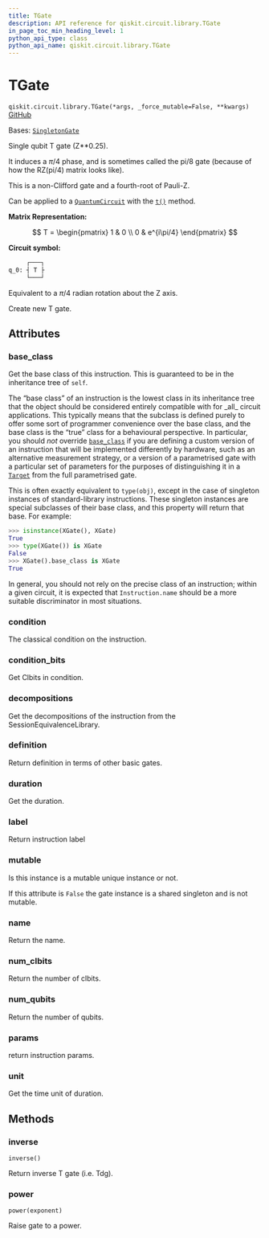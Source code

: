 ```yaml
---
title: TGate
description: API reference for qiskit.circuit.library.TGate
in_page_toc_min_heading_level: 1
python_api_type: class
python_api_name: qiskit.circuit.library.TGate
---
```


# TGate

<span id="qiskit.circuit.library.TGate" />

`qiskit.circuit.library.TGate(*args, _force_mutable=False, **kwargs)` [GitHub](https://github.com/qiskit/qiskit/tree/stable/0.45/qiskit/circuit/library/standard_gates/t.py "view source code")

Bases: [`SingletonGate`](circuit_singleton#qiskit.circuit.singleton.SingletonGate "qiskit.circuit.singleton.SingletonGate")

Single qubit T gate (Z\*\*0.25).

It induces a $\pi/4$ phase, and is sometimes called the pi/8 gate (because of how the RZ(pi/4) matrix looks like).

This is a non-Clifford gate and a fourth-root of Pauli-Z.

Can be applied to a [`QuantumCircuit`](qiskit.circuit.QuantumCircuit "qiskit.circuit.QuantumCircuit") with the [`t()`](qiskit.circuit.QuantumCircuit#t "qiskit.circuit.QuantumCircuit.t") method.

**Matrix Representation:**

$$
T = \begin{pmatrix}
        1 & 0 \\
        0 & e^{i\pi/4}
    \end{pmatrix}
$$

**Circuit symbol:**

```python
     ┌───┐
q_0: ┤ T ├
     └───┘
```

Equivalent to a $\pi/4$ radian rotation about the Z axis.

Create new T gate.

## Attributes

<span id="qiskit.circuit.library.TGate.base_class" />

### base\_class

Get the base class of this instruction. This is guaranteed to be in the inheritance tree of `self`.

The “base class” of an instruction is the lowest class in its inheritance tree that the object should be considered entirely compatible with for \_all\_ circuit applications. This typically means that the subclass is defined purely to offer some sort of programmer convenience over the base class, and the base class is the “true” class for a behavioural perspective. In particular, you should *not* override [`base_class`](#qiskit.circuit.library.TGate.base_class "qiskit.circuit.library.TGate.base_class") if you are defining a custom version of an instruction that will be implemented differently by hardware, such as an alternative measurement strategy, or a version of a parametrised gate with a particular set of parameters for the purposes of distinguishing it in a [`Target`](qiskit.transpiler.Target "qiskit.transpiler.Target") from the full parametrised gate.

This is often exactly equivalent to `type(obj)`, except in the case of singleton instances of standard-library instructions. These singleton instances are special subclasses of their base class, and this property will return that base. For example:

```python
>>> isinstance(XGate(), XGate)
True
>>> type(XGate()) is XGate
False
>>> XGate().base_class is XGate
True
```

In general, you should not rely on the precise class of an instruction; within a given circuit, it is expected that `Instruction.name` should be a more suitable discriminator in most situations.

<span id="qiskit.circuit.library.TGate.condition" />

### condition

The classical condition on the instruction.

<span id="qiskit.circuit.library.TGate.condition_bits" />

### condition\_bits

Get Clbits in condition.

<span id="qiskit.circuit.library.TGate.decompositions" />

### decompositions

Get the decompositions of the instruction from the SessionEquivalenceLibrary.

<span id="qiskit.circuit.library.TGate.definition" />

### definition

Return definition in terms of other basic gates.

<span id="qiskit.circuit.library.TGate.duration" />

### duration

Get the duration.

<span id="qiskit.circuit.library.TGate.label" />

### label

Return instruction label

<span id="qiskit.circuit.library.TGate.mutable" />

### mutable

Is this instance is a mutable unique instance or not.

If this attribute is `False` the gate instance is a shared singleton and is not mutable.

<span id="qiskit.circuit.library.TGate.name" />

### name

Return the name.

<span id="qiskit.circuit.library.TGate.num_clbits" />

### num\_clbits

Return the number of clbits.

<span id="qiskit.circuit.library.TGate.num_qubits" />

### num\_qubits

Return the number of qubits.

<span id="qiskit.circuit.library.TGate.params" />

### params

return instruction params.

<span id="qiskit.circuit.library.TGate.unit" />

### unit

Get the time unit of duration.

## Methods

### inverse

<span id="qiskit.circuit.library.TGate.inverse" />

`inverse()`

Return inverse T gate (i.e. Tdg).

### power

<span id="qiskit.circuit.library.TGate.power" />

`power(exponent)`

Raise gate to a power.

